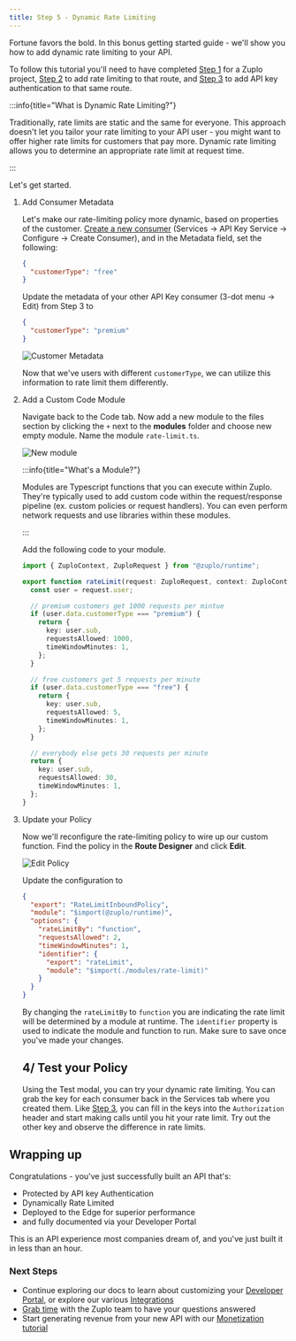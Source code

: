 ```yaml
---
title: Step 5 - Dynamic Rate Limiting
---
```


Fortune favors the bold. In this bonus getting started guide - we'll show you
how to add dynamic rate limiting to your API.

To follow this tutorial you'll need to have completed
[Step 1](./step-1-setup-basic-gateway.mdx) for a Zuplo project,
[Step 2](./step-2-add-rate-limiting.mdx) to add rate limiting to that route, and
[Step 3](./step-3-add-api-key-auth.mdx) to add API key authentication to that
same route.

:::info{title="What is Dynamic Rate Limiting?"}

Traditionally, rate limits are static and the same for everyone. This approach
doesn't let you tailor your rate limiting to your API user - you might want to
offer higher rate limits for customers that pay more. Dynamic rate limiting
allows you to determine an appropriate rate limit at request time.

:::

Let's get started.

<Stepper>

1. Add Consumer Metadata

   Let's make our rate-limiting policy more dynamic, based on properties of the
   customer. [Create a new consumer](./step-3-add-api-key-auth.mdx) (Services ->
   API Key Service -> Configure -> Create Consumer), and in the Metadata field,
   set the following:

   ```json
   {
     "customerType": "free"
   }
   ```

   Update the metadata of your other API Key consumer (3-dot menu -> Edit) from
   Step 3 to

   ```json
   {
     "customerType": "premium"
   }
   ```

   ![Customer Metadata](../../public/media/step-3-add-rate-limiting/image-2.png)

   Now that we've users with different `customerType`, we can utilize this
   information to rate limit them differently.

1. Add a Custom Code Module

   Navigate back to the Code tab. Now add a new module to the files section by
   clicking the `+` next to the **modules** folder and choose new empty module.
   Name the module `rate-limit.ts`.

   ![New module](../../public/media/step-3-add-rate-limiting/image-3.png)

   :::info{title="What's a Module?"}

   Modules are Typescript functions that you can execute within Zuplo. They're
   typically used to add custom code within the request/response pipeline (ex.
   custom policies or request handlers). You can even perform network requests
   and use libraries within these modules.

   :::

   Add the following code to your module.

   ```ts
   import { ZuploContext, ZuploRequest } from "@zuplo/runtime";

   export function rateLimit(request: ZuploRequest, context: ZuploContext) {
     const user = request.user;

     // premium customers get 1000 requests per mintue
     if (user.data.customerType === "premium") {
       return {
         key: user.sub,
         requestsAllowed: 1000,
         timeWindowMinutes: 1,
       };
     }

     // free customers get 5 requests per minute
     if (user.data.customerType === "free") {
       return {
         key: user.sub,
         requestsAllowed: 5,
         timeWindowMinutes: 1,
       };
     }

     // everybody else gets 30 requests per minute
     return {
       key: user.sub,
       requestsAllowed: 30,
       timeWindowMinutes: 1,
     };
   }
   ```

1. Update your Policy

   Now we'll reconfigure the rate-limiting policy to wire up our custom
   function. Find the policy in the **Route Designer** and click **Edit**.

   ![Edit Policy](../../public/media/step-3-add-rate-limiting/image-4.png)

   Update the configuration to

   ```json
   {
     "export": "RateLimitInboundPolicy",
     "module": "$import(@zuplo/runtime)",
     "options": {
       "rateLimitBy": "function",
       "requestsAllowed": 2,
       "timeWindowMinutes": 1,
       "identifier": {
         "export": "rateLimit",
         "module": "$import(./modules/rate-limit)"
       }
     }
   }
   ```

   By changing the `rateLimitBy` to `function` you are indicating the rate limit
   will be determined by a module at runtime. The `identifier` property is used
   to indicate the module and function to run. Make sure to save once you've
   made your changes.

   ## 4/ Test your Policy

   Using the Test modal, you can try your dynamic rate limiting. You can grab
   the key for each consumer back in the Services tab where you created them.
   Like [Step 3](./step-3-add-api-key-auth.mdx), you can fill in the keys into
   the `Authorization` header and start making calls until you hit your rate
   limit. Try out the other key and observe the difference in rate limits.

</Stepper>

## Wrapping up

Congratulations - you've just successfully built an API that's:

- Protected by API key Authentication
- Dynamically Rate Limited
- Deployed to the Edge for superior performance
- and fully documented via your Developer Portal

This is an API experience most companies dream of, and you've just built it in
less than an hour.

### Next Steps

- Continue exploring our docs to learn about customizing your
  [Developer Portal](../dev-portal/introduction.md), or explore our various
  [Integrations](https://zuplo.com/integrations)
- [Grab time](https://zuplo.com/meeting) with the Zuplo team to have your
  questions answered
- Start generating revenue from your new API with our
  [Monetization tutorial](./monetization.md)
